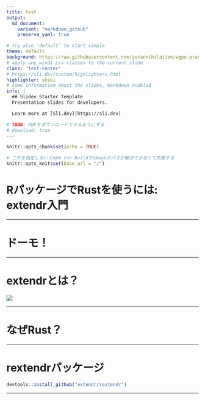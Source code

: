 ```yaml
---
title: test
output:
  md_document:
    variant: "markdown_github"
    preserve_yaml: true

# try also 'default' to start simple
theme: default
background: https://raw.githubusercontent.com/yutannihilation/wgpu-practice/faaf2a2db239a69e7179f840ff6d2f6bab3aaacb/sphere/out.gif
# apply any windi css classes to the current slide
class: 'text-center'
# https://sli.dev/custom/highlighters.html
highlighter: shiki
# some information about the slides, markdown enabled
info: |
  ## Slidev Starter Template
  Presentation slides for developers.

  Learn more at [Sli.dev](https://sli.dev)

# TODO: PDFをダウンロードできるようにする
# download: true
---
```


```r
knitr::opts_chunk$set(echo = TRUE)

# これを指定しないとnpm run buildでimageのパスが解決できなくて失敗する
knitr::opts_knit$set(base.url = "/")
```


# RパッケージでRustを使うには: extendr入門

---

# ドーモ！

---

# extendrとは？

![](https://raw.githubusercontent.com/extendr/extendr/master/extendr-logo-256.png)

---

# なぜRust？

---

# rextendrパッケージ

```r
devtools::install_github("extendr/rextendr")
```

---


